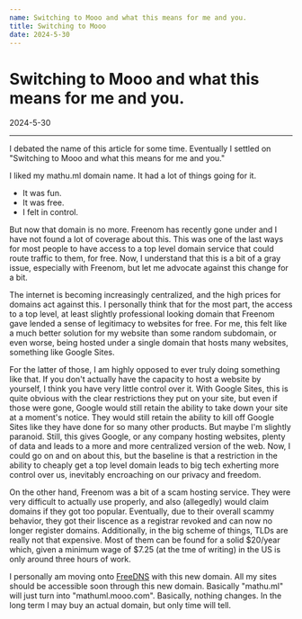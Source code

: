 ```yaml
---
name: Switching to Mooo and what this means for me and you.
title: Switching to Mooo
date: 2024-5-30
---
```

<h1>Switching to Mooo and what this means for me and you.</h1>

2024-5-30

---

I debated the name of this article for some time. Eventually I settled on "Switching to Mooo and what this means for me and you."

I liked my mathu.ml domain name. It had a lot of things going for it.

* It was fun.
* It was free.
* I felt in control.

But now that domain is no more. Freenom has recently gone under and I have not found a lot of coverage about this. This was one of the last ways for most people to have access to a top level domain service that could route traffic to them, for free. Now, I understand that this is a bit of a gray issue, especially with Freenom, but let me advocate against this change for a bit.

The internet is becoming increasingly centralized, and the high prices for domains act against this. I personally think that for the most part, the access to a top level, at least slightly professional looking domain that Freenom gave lended a sense of legitimacy to websites for free. For me, this felt like a much better solution for my website than some random subdomain, or even worse, being hosted under a single domain that hosts many websites, something like Google Sites.

For the latter of those, I am highly opposed to ever truly doing something like that. If you don't actually have the capacity to host a website by yourself, I think you have very little control over it. With Google Sites, this is quite obvious with the clear restrictions they put on your site, but even if those were gone, Google would still retain the ability to take down your site at a moment's notice. They would still retain the ability to kill off Google Sites like they have done for so many other products. But maybe I'm slightly paranoid. Still, this gives Google, or any company hosting websites, plenty of data and leads to a more and more centralized version of the web. Now, I could go on and on about this, but the baseline is that a restriction in the ability to cheaply get a top level domain leads to big tech exherting more control over us, inevitably encroaching on our privacy and freedom.

On the other hand, Freenom was a bit of a scam hosting service. They were very difficult to actually use properly, and also (allegedly) would claim domains if they got too popular. Eventually, due to their overall scammy behavior, they got their liscence as a registrar revoked and can now no longer register domains. 
Additionally, in the big scheme of things, TLDs are really not that expensive.
 Most of them can be found for a solid \$20/year which, given a minimum wage of \$7.25 (at the tme of writing) in the US is only around three hours of work.

I personally am moving onto [FreeDNS](https://freedns.afraid.org/) with this new domain. All my sites should be accessible soon through this new domain. Basically "mathu.ml" will just turn into "mathuml.mooo.com". Basically, nothing changes. In the long term I may buy an actual domain, but only time will tell.
